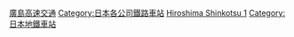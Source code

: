 [[Category:廣島高速交通|]]
[[Category:日本各公司鐵路車站|Category:日本各公司鐵路車站]]
[[Category:日本各路線鐵路車站|Hiroshima Shinkotsu 1]]
[[Category:日本地鐵車站|Category:日本地鐵車站]]
{{DEFAULTSORT:Hiroshimakosoku}}